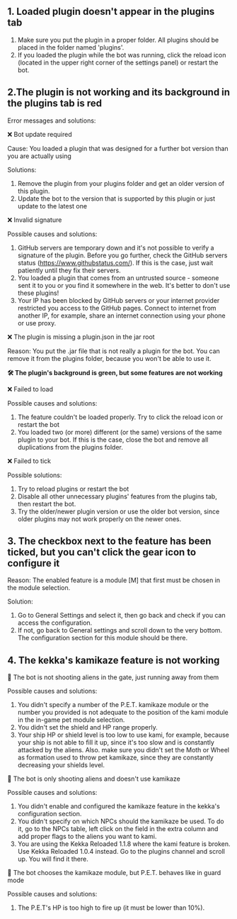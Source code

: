 ## 1. Loaded plugin doesn't appear in the plugins tab

 1. Make sure you put the plugin in a proper folder. All plugins should be placed in the folder named 'plugins'.
 2. If you loaded the plugin while the bot was running, click the reload icon (located in the upper right corner of the settings panel) or restart the bot.
  
 
## 2.The plugin is not working and its background in the plugins tab is red

 Error messages and solutions:
  
❌ Bot update required

  Cause: You loaded a plugin that was designed for a further bot version than you are actually using
  
  Solutions: 
  1. Remove the plugin from your plugins folder and get an older version of this plugin.
  2. Update the bot to the version that is supported by this plugin or just update to the latest one

  
❌ Invalid signature

Possible causes and solutions: 
1. GitHub servers are temporary down and it's not possible to verify a signature of the plugin. Before you go further, check the GitHub servers status (https://www.githubstatus.com/). If this is the case, just wait patiently until they fix their servers.
2. You loaded a plugin that comes from an untrusted source - someone sent it to you or you find it somewhere in the web. It's better to don't use these plugins!
3. Your IP has been blocked by GitHub servers or your internet provider restricted you access to the GitHub pages. Connect to internet from another IP, for example, share an internet connection using your phone or use proxy.

  
❌ The plugin is missing a plugin.json in the jar root

Reason: You put the .jar file that is not really a plugin for the bot. You can remove it from the plugins folder, because you won't be able to use it.
 
  
**🛠️ The plugin's background is green, but some features are not working**
  
❌ Failed to load

Possible causes and solutions:
  1. The feature couldn't be loaded properly. Try to click the reload icon or restart the bot
  2. You loaded two (or more) different (or the same) versions of the same plugin to your bot. If this is the case, close the bot and remove all duplications from the plugins folder.
  
❌ Failed to tick

Possible solutions:
  1. Try to reload plugins or restart the bot
  2. Disable all other unnecessary plugins' features from the plugins tab, then restart the bot.
  3. Try the older/newer plugin version or use the older bot version, since older plugins may not work properly on the newer ones.
  
 
## 3. The checkbox next to the feature has been ticked, but you can't click the gear icon to configure it

Reason: The enabled feature is a module [M] that first must be chosen in the module selection. 

Solution:

1. Go to General Settings and select it, then go back and check if you can access the configuration. 
2. If not, go back to General settings and scroll down to the very bottom. The configuration section for this module should be there.
  
 
## 4. The kekka's kamikaze feature is not working 
 
🔹 The bot is not shooting aliens in the gate, just running away from them

Possible causes and solutions:
  1. You didn't specify a number of the P.E.T. kamikaze module or the number you provided is not adequate to the position of the kami module in the in-game pet module selection.
  2. You didn't set the shield and HP range properly.
  3. Your ship HP or shield level is too low to use kami, for example, because your ship is not able to fill it up, since it's too slow and is constantly attacked by the aliens. Also. make sure you didn't set the Moth or Wheel as formation used to throw pet kamikaze, since they are constantly decreasing your shields level.
  
🔹  The bot is only shooting aliens and doesn't use kamikaze

 Possible causes and solutions:
  1. You didn't enable and configured the kamikaze feature in the kekka's configuration section.
  2. You didn't specify on which NPCs should the kamikaze be used. To do it, go to the NPCs table, left click on the field in the extra column and add proper flags to the aliens you want to kami.
  3. You are using the Kekka Reloaded 1.1.8 where the kami feature is broken. Use Kekka Reloaded 1.0.4 instead. Go to the plugins channel and scroll up. You will find it there.
  
🔹 The bot chooses the kamikaze module, but P.E.T. behaves like in guard mode

 Possible causes and solutions:

  1.  The P.E.T's HP is too high to fire up (it must be lower than 10%).